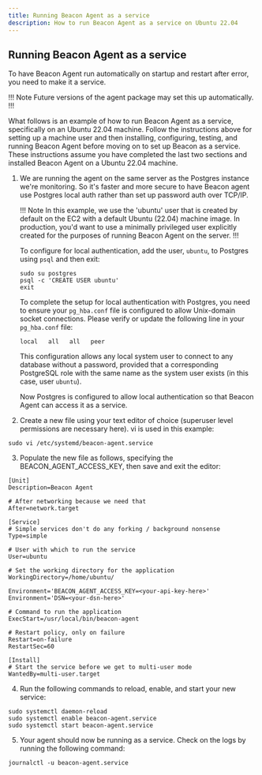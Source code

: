 ```yaml
---
title: Running Beacon Agent as a service
description: How to run Beacon Agent as a service on Ubuntu 22.04
---
```


## Running Beacon Agent as a service

To have Beacon Agent run automatically on startup and restart after error, you need to make it a service.

!!! Note
Future versions of the agent package may set this up automatically.
!!!

What follows is an example of how to run Beacon Agent as a service, specifically on an Ubuntu 22.04 machine. Follow the instructions above for setting up a machine user and then installing, configuring, testing, and running Beacon Agent before moving on to set up Beacon as a service. These instructions assume you have completed the last two sections and installed Beacon Agent on a Ubuntu 22.04 machine.

1. We are running the agent on the same server as the Postgres instance we're monitoring. So it's faster and more secure to have Beacon agent use Postgres local auth rather than set up password auth over TCP/IP.

    !!! Note
    In this example, we use the 'ubuntu' user that is created by default on the EC2 with a default Ubuntu (22.04) machine image. In production, you'd want to use a minimally privileged user explicitly created for the purposes of running Beacon Agent on the server.
    !!!

    To configure for local authentication, add the user, `ubuntu`, to Postgres using `psql` and then exit:
    
    ```
    sudo su postgres
    psql -c 'CREATE USER ubuntu'
    exit
    ```

    To complete the setup for local authentication with Postgres, you need to ensure your `pg_hba.conf` file is configured to allow Unix-domain socket connections. Please verify or update the following line in your `pg_hba.conf` file:

    ```
    local   all   all   peer
    ```

    This configuration allows any local system user to connect to any database without a password, provided that a corresponding PostgreSQL role with the same name as the system user exists (in this case, user `ubuntu`).

    Now Postgres is configured to allow local authentication so that Beacon Agent can access it as a service.

2. Create a new file using your text editor of choice (superuser level permissions are necessary here). vi is used in this example:

```
sudo vi /etc/systemd/beacon-agent.service
```

3. Populate the new file as follows, specifying the BEACON_AGENT_ACCESS_KEY, then save and exit the editor:

```
[Unit]
Description=Beacon Agent

# After networking because we need that
After=network.target

[Service]
# Simple services don't do any forking / background nonsense
Type=simple

# User with which to run the service
User=ubuntu

# Set the working directory for the application
WorkingDirectory=/home/ubuntu/

Environment='BEACON_AGENT_ACCESS_KEY=<your-api-key-here>'
Environment='DSN=<your-dsn-here>'

# Command to run the application
ExecStart=/usr/local/bin/beacon-agent

# Restart policy, only on failure
Restart=on-failure
RestartSec=60

[Install]
# Start the service before we get to multi-user mode
WantedBy=multi-user.target
```

4. Run the following commands to reload, enable, and start your new service:

```
sudo systemctl daemon-reload
sudo systemctl enable beacon-agent.service
sudo systemctl start beacon-agent.service
```

5. Your agent should now be running as a service. Check on the logs by running the following command:

```
journalctl -u beacon-agent.service
```


